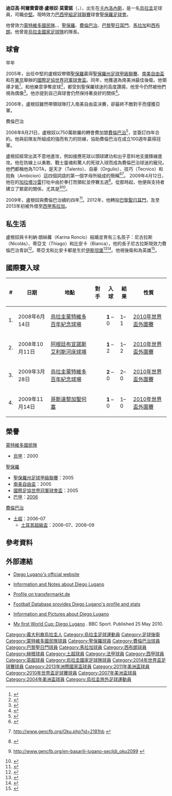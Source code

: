{{noteta|G1=足球|G2=EPL|G3=西甲|G4=南美球會
|T=zh-hans:迭戈·卢加诺;zh-hk:迪亞高·盧根奴;zh-tw:迪亞哥·盧加諾;
|1=zh-hans:迭戈·卢加诺;zh-hk:迪亞高·盧根奴;zh-tw:迪亞哥·盧加諾;
|2=zh-hans:卢加诺;zh-hk:盧根奴;zh-tw:盧加諾;
|3=zh-hans:迭戈;zh-hk:迪亞高;zh-tw:迪亞哥;
|4=zh-hans:费内巴切;zh-hk:費倫巴治;zh-tw:費內巴赫;
|5=zh-hans:民族队;zh-hk:蒙特維多國民隊;zh-tw:國民隊;
|6=zh-hans:米内罗竞技;zh-hk:明尼路;zh-tw:米內羅競技;
|7=zh-hans:伊斯坦布尔;zh-hk:伊斯坦堡;zh-tw:伊斯坦堡;
|8=zh-hans:蒙得维的亚;zh-hk:蒙特維多;zh-tw:蒙特維多;
|9=zh-cn:圣何塞; zh-tw:聖荷西; zh-hk:聖何塞;
|10=zh-cn:埃杜·德拉塞纳; zh-tw:埃杜·德拉塞納; zh-hk:伊度·達辛拿;
}}
{{Infobox Football biography 2
| playername           = 迪亞高·盧根奴<br />''Diego Lugano''
| image                = U02_Diego_Lugano_7557.jpg
| image_size        = 250
| fullname             = Diego Alfredo Lugano Moreno
| height               = {{height|m=1.90}}
| dateofbirth          = {{Birth date and age|1980|11|2}}
| cityofbirth          = [[卡內洛內斯_(烏拉圭)|卡內洛內斯]]
| countryofbirth       = [[烏拉圭|烏拉圭]]
| currentclub          = [[聖保羅足球會|聖保羅]]
| clubnumber           = 5
| position             = [[中堅|中堅]]
| years1               = 1999-2002 
| clubs1               = [[蒙特維多國民隊|蒙特維多國民隊]] 
| caps1                = 98
| goals1               = 19
| years2               = 2002 
| clubs2               = → {{Link-en|佩萊紮足球會|Plaza Colonia|佩萊紮}} 
| caps2                = 15 
| goals2               = 4
| years3               = 2003-2006 
| clubs3               = [[聖保羅足球會|聖保羅]] 
| caps3                = 96 
| goals3               = 8
| years4               = 2006-2011 
| clubs4               = [[費倫巴治體育會|費倫巴治]] 
| caps4                = 158
| goals4               = 26
| years5               = 2011-2013 
| clubs5               = [[巴黎聖日耳門|巴黎聖日耳門]] 
| caps5                = 12 
| goals5               = 1
| years6               = 2013 
| clubs6               = → [[馬拉加足球會|馬拉加]] 
| caps6                = 11 
| goals6               = 0
|years7= 2013–2014 |clubs7= [[西布罗姆维奇足球俱乐部|西布朗]]  |caps7= 9 |goals7= 1
|years8= 2015      |clubs8= [[赫根足球會|赫根]] |caps8= 11 |goals8= 0
|years9= 2015      |clubs9= [[波特诺山丘|波特諾]] |caps9= 15 |goals9= 5
|years10= 2016–   |clubs10= [[聖保羅足球會|聖保羅]] |caps10= 9 |goals10= 2
| nationalyears1       = 2003-2014 
| nationalteam1        = [[烏拉圭國家足球隊|烏拉圭]] 
| nationalcaps1        = 95 
| nationalgoals1       = 9
|club-update= 24 July 2016
|nationalteam-update= 14 June 2014
}}
{{MedalTableTop|width=270px}}
{{MedalCountry|{{URU}}}}
{{MedalSport | 男子[[足球|足球]]}}
{{MedalCompetition|[[美洲國家盃|美洲國家盃]]}}
{{Medal|Winner|[[2011年美洲國家盃|2011年阿根廷]] | [[2011年美洲國家盃|隊際]]}}
{{MedalBottom}}
{{spanish name 2|盧根奴|莫雷諾}}
'''迪亞高·阿爾費雷德·盧根奴·莫雷諾'''（{{lang-es|'''Diego Alfredo Lugano Moreno'''}}，{{bd|1980年|11月2日|catIdx=Lugano, Diego}}），出生在[[卡內洛內斯_(烏拉圭)|卡內洛內斯]]，是一名[[烏拉圭|烏拉圭]]足球員，司職[[中堅|中堅]]。現時效力[[巴西甲組足球聯賽|巴西甲組足球聯賽]]球會[[聖保羅足球會|聖保羅足球會]]。

他曾效力[[蒙特維多國民隊|蒙特維多國民隊]]、{{Link-en|佩萊紮足球會|Plaza Colonia|佩萊紮}}、[[聖保羅足球會|聖保羅]]、[[費倫巴治體育會|費倫巴治]]、[[巴黎聖日耳門|巴黎聖日耳門]]、[[馬拉加足球會|馬拉加]]和[[西布罗姆维奇足球俱乐部|西布朗]]。他曾是[[烏拉圭國家足球隊|烏拉圭國家足球隊]]的隊長。

== 球會 ==
;早年
2005年，出任中堅的盧根奴帶領[[聖保羅足球會|聖保羅]]贏得[[聖保羅州足球甲級聯賽|聖保羅州足球甲級聯賽]]、[[南美自由盃|南美自由盃]]和在[[東京|東京]]舉辦的[[國際足協世界冠軍球會盃|國際足協世界冠軍球會盃]]。同年，他獲選為南美洲最佳後衛。他領導才能<ref>{{en}}{{cite web|title=Uruguay team profile |origyear=2010 |accessdate=2010-06-25 |publisher=Reuters |url=http://football.us.reuters.com/league/worldcup2010/team-profile.php?t=t3024 }}{{dead link|date=六月 2017 |bot=InternetArchiveBot }}</ref>，和他樂意爭奪皮球<ref>{{en}}{{cite news |title=Diego Lugano: The Great Wall of Uruguay |origyear=2010 |accessdate=2010-06-25 |publisher=CBC.ca |url=http://www.cbc.ca/sports/soccer/fifaworldcup/news/story/2010/06/02/sp-diego-uruguay.html |archive-date=2012-11-07 |archive-url=https://web.archive.org/web/20121107023259/http://www.cbc.ca/sports/soccer/fifaworldcup/news/story/2010/06/02/sp-diego-uruguay.html |dead-url=no }}</ref>，都受到聖保羅球迷的高度讚揚，他至今仍然被他們視為偶像<ref>{{es}}{{cite web |title="No pensé en vivir del fútbol hasta los 18" |origyear=2010 |accessdate=2010-01-10 |publisher=El País Uruguay |url=http://www.elpais.com.uy/Suple/DS/10/01/10/sds_464352.asp |deadurl=yes |archiveurl=https://web.archive.org/web/20100113183717/http://www.elpais.com.uy/Suple/DS/10/01/10/sds_464352.asp |archivedate=2010-01-13 }}</ref>。他亦提到自己與球會仍然保持著良好的關係<ref>{{pt}}{{cite web |title=Diego Lugano: "Sou torcedor fanático do São Paulo" |origyear=2008 |accessdate=2010-06-25 |publisher=Portal Terra |url=http://terramagazine.terra.com.br/interna/0,,OI2892018-EI6615,00-Diego+Lugano+Sou+torcedor+fanatico+do+Sao+Paulo.html |archive-date=2016-03-03 |archive-url=https://web.archive.org/web/20160303181609/http://terramagazine.terra.com.br/interna/0,,OI2892018-EI6615,00-Diego+Lugano+Sou+torcedor+fanatico+do+Sao+Paulo.html |dead-url=no }}</ref>。

2006年，盧根奴雖然帶領球隊打入南美自由盃決賽，卻最終不敵對手而僅獲亞軍。

;費倫巴治
2006年8月21日，盧根奴以750萬歐羅的轉會費加盟[[費倫巴治體育會|費倫巴治]]<ref>{{de}}{{cite web |url=http://www.transfermarkt.de/de/diego-lugano/transfers/spieler_13829.html |title=Transfer Profile on |publisher=Transfermarkt.de |date= |accessdate=2010-06-26 |deadurl=yes |archiveurl=https://web.archive.org/web/20100805051805/http://transfermarkt.de/de/diego-lugano/transfers/spieler_13829.html |archivedate=2010-08-05 }}</ref>，並簽訂四年合約。他與前隊友{{Link-en|埃杜·德拉塞纳|Edu Dracena}}所組成的強而有力的防線，協助費倫巴治在成立100週年贏得冠軍。

盧根奴經常出其不意地進攻，例如接應死球以頭球建功和出乎意料地支援鋒線進攻。他在防線上以勇敢、戰士靈魂和驚人的死球入球而成為費倫巴治球迷的寵兒。他們都稱他為TOTA，是天才（Talento）、自豪（Orgulio）、技巧（Tecnico）和抱負（Ambicion）這四個詞語的第一個字母所組成的簡稱<ref>{{tr}}{{cite web |author=http://www.burakcelik.com/ |url=http://www.fenerbahce.org/fb2008/popdetay.asp?ContentID=16648 |title=Fans in love with TOTA |publisher=Fenerbahce.org |date= |accessdate=2010-06-26 |archive-date=2012-09-28 |archive-url=https://web.archive.org/web/20120928211842/http://www.fenerbahce.org/fb2008/popdetay.asp?ContentID=16648 |dead-url=no }}</ref><ref>{{tr}}http://www.gencfb.org/Oku.php?id=2181hb {{Wayback|url=http://www.gencfb.org/Oku.php?id=2181hb |date=20120225142524 }}</ref>。 2009年4月12日，他在{{Link-en|阿里·薩米揚球場|Ali Sami Yen Stadium}}的[[加拉塔沙雷體育會|加拉塔沙雷]]打吡中由於拳打{{Link-en|埃姆雷·阿西克|Emre Aşık}}而領紅並停賽五週<ref>{{en}}{{cite web |author=“” |url=http://www.youtube.com/watch?v=6FqgBzuB3Ow&feature=related |title=Lugano beated all players from Galatasaray |publisher=Youtube.com |date=2009-04-13 |accessdate=2010-06-26 |archive-date=2016-03-30 |archive-url=https://web.archive.org/web/20160330113903/https://www.youtube.com/watch?v=6FqgBzuB3Ow&feature=related |dead-url=no }}</ref>。從那時起，他便與支持者建立了緊密的關係，尤其是{{Link-en|費倫巴治年輕人|Genç Fenerbahçeliler}}<ref>{{tr}}http://www.gencfb.org/en-basarili-lugano-secildi_oku2099 {{Webarchive|url=https://archive.is/20120804103658/http://www.gencfb.org/en-basarili-lugano-secildi_oku2099# |date=2012-08-04 }}</ref><ref>{{en}}{{cite web |url=http://www.gfb-europe.com/v3/index.php?option=com_content&view=article&id=226%3Aluganomuzu-brakmyoruz&Itemid=75 |title=We don't let him go ayaw |publisher=Gfb-europe.com |date= |accessdate=2010-06-26 |deadurl=yes |archiveurl=https://web.archive.org/web/20110711091202/http://www.gfb-europe.com/v3/index.php?option=com_content&view=article&id=226%3Aluganomuzu-brakmyoruz&Itemid=75 |archivedate=2011-07-11 }}</ref>。

2009年，盧根奴與費倫巴治續約四年<ref>{{tr}}{{cite web |author=http://www.burakcelik.com/ |url=http://www.fenerbahce.org/fb2008/popdetay.asp?ContentID=16652 |title=Lugano joined team |publisher=Fenerbahce.org |date= |accessdate=2010-06-26 |archive-date=2012-09-28 |archive-url=https://web.archive.org/web/20120928212312/http://www.fenerbahce.org/fb2008/popdetay.asp?ContentID=16652 |dead-url=no }}</ref>。2012年，他轉投[[巴黎聖日耳門|巴黎聖日耳門]]，及至2013年初被外借至[[西甲|西甲]][[馬拉加足球會|馬拉加]]。

== 私生活 ==
盧根奴與卡利納·朗絲蘿（Karina Roncio）結婚並育有三名孩子：尼古拉斯（Nicolás）、蒂亞戈（Thiago）和比安卡（Bianca），他的長子尼古拉斯現效力費倫巴治青訓<ref>{{tr}}{{cite web|url=http://www.radikal.com.tr/haber.php?haberno=196236 |title=Lugano's son signed too with Fenerbahce |publisher=Radikal.com.tr |date=2006-08-19 |accessdate=2010-06-26 |deadurl=yes |archiveurl=https://web.archive.org/web/20100508054112/http://www.radikal.com.tr/haber.php?haberno=196236 |archivedate=2010-05-08 }}</ref>。蒂亞戈和比安卡都是生於[[伊斯坦堡|伊斯坦堡]]<ref>{{tr}}{{cite web |author=http://www.burakcelik.com/ |url=http://www.fenerbahce.org/fb2008/popdetay.asp?ContentID=5261 |title=Lugano became father second time |publisher=Fenerbahce.org |date= |accessdate=2010-06-26 |archive-date=2012-09-28 |archive-url=https://web.archive.org/web/20120928212058/http://www.fenerbahce.org/fb2008/popdetay.asp?ContentID=5261 |dead-url=no }}</ref><ref>{{tr}}{{cite web |author=http://www.burakcelik.com/ |url=http://www.fenerbahce.org/fb2008/popdetay.asp?ContentID=14242 |title=Lugano became father third time |publisher=Fenerbahce.org |date= |accessdate=2010-06-26 |archive-date=2012-09-28 |archive-url=https://web.archive.org/web/20120928212051/http://www.fenerbahce.org/fb2008/popdetay.asp?ContentID=14242 |dead-url=no }}</ref>。他視後衛{{Link-en|乌戈·德莱昂|Hugo de León}}和{{Link-en|保罗·蒙特罗|Paolo Montero}}為英雄<ref>{{en}}{{cite web|url=http://www.southamericanfutbol.com/2006/04/interview-the-rock-of-sao-paulo-lugano-on-his-brazilian-success-uruguayan-struggles/ |title=The rock of São Paulo: Lugano on his Brazilian success, Uruguayan struggles |publisher=SouthAmericanFutbol.com |date=2006-04-12 |accessdate=2010-06-25 |deadurl=yes |archiveurl=https://web.archive.org/web/20111009145532/http://www.southamericanfutbol.com/2006/04/interview-the-rock-of-sao-paulo-lugano-on-his-brazilian-success-uruguayan-struggles/ |archivedate=2011-10-09 }}</ref>。

== 國際賽入球 ==
{| class="wikitable sortable" style="font-size:84%;"
|-
! # !! 日期 !! 地點 !! 對手 !! 入球 !! 結果 !! 性質
|-
| 1. || 2008年6月14日 || [[烏拉圭|烏拉圭]][[蒙特維多|蒙特維多]][[百年紀念球場|百年紀念球場]] || {{fb|VEN}} || '''1''' – 0 || 1–1 || [[2010年世界盃外圍賽_(南美洲區)|2010年世界盃外圍賽]]
|-
| 2. || 2008年10月11日 || [[阿根廷|阿根廷]][[布宜諾斯艾利斯|布宜諾斯艾利斯]][[河床球場|河床球場]] || {{fb|ARG}} || '''1''' – 2 || 1–2 || [[2010年世界盃外圍賽_(南美洲區)|2010年世界盃外圍賽]]
|-
| 3. || 2009年3月28日 || [[烏拉圭|烏拉圭]][[蒙特維多|蒙特維多]][[百年紀念球場|百年紀念球場]] || {{fb|PAR}} || '''2''' – 0 || 2–0 || [[2010年世界盃外圍賽_(南美洲區)|2010年世界盃外圍賽]]
|-
| 4. || 2009年11月14日  || [[哥斯達黎加|哥斯達黎加]][[聖何塞_(哥斯達黎加)|聖何塞]]{{Link-en|里卡多·薩普里沙艾馬體育場|Estadio Ricardo Saprissa Aymá}} || {{fb|CRI}} || '''1''' – 0 || 1–0 || [[2010年世界盃外圍賽_(洲際附加賽)|2010年世界盃外圍賽]]
|}

== 榮譽 ==
;[[蒙特維多國民隊|蒙特維多國民隊]]
* [[烏拉圭足球甲級聯賽|烏甲]]：2000

;[[聖保羅足球會|聖保羅]]
* [[聖保羅州足球甲級聯賽|聖保羅州足球甲級聯賽]]：2005
* [[南美自由盃|南美自由盃]]：2005
* [[國際足協世界冠軍球會盃|國際足協世界冠軍球會盃]]：2005
* [[巴西足球甲級聯賽|巴甲]]：[[2006年巴西足球甲級聯賽|2006]]

;[[費倫巴治體育會|費倫巴治]]
* [[土耳其足球超級聯賽|土超]]：2006–07
** [[土耳其超級盃|土耳其超級盃]]：2006–07、2008–09

== 參考資料 ==
{{Reflist}}

== 外部連結 ==
* {{es}}[https://web.archive.org/web/20100630172421/http://www.diegolugano.org/ Diego Lugano's official website]
* {{en}}[http://fenerbahce.wordpress.com/2006/07/24/who-is-diego-lugano/ Information and Notes about Diego Lugano] {{Wayback|url=http://fenerbahce.wordpress.com/2006/07/24/who-is-diego-lugano/ |date=20190402182408 }}
* {{de}}[http://www.transfermarkt.de/de/diego-lugano/profil/spieler_13829.html Profile on transfermarkt.de] {{Wayback|url=http://www.transfermarkt.de/de/diego-lugano/profil/spieler_13829.html |date=20140209002503 }}
* {{en}}[http://www.footballdatabase.com/index.php?page=player&Id=6498&b=true&pn=Diego_Alfredo_Lugano_Moreno Football Database provides Diego Lugano's profile and stats] {{Wayback|url=http://www.footballdatabase.com/index.php?page=player&Id=6498&b=true&pn=Diego_Alfredo_Lugano_Moreno |date=20070623231617 }}
* {{tr}}[https://web.archive.org/web/20090728144627/http://www.feneristanbul.com/gallery/main/tag_Lugano/ Information and Pictures about Diego Lugano]
* {{en}}[http://news.bbc.co.uk/sport2/hi/football/world_cup_2010/8698124.stm My first World Cup: Diego Lugano] {{Wayback|url=http://news.bbc.co.uk/sport2/hi/football/world_cup_2010/8698124.stm |date=20210215111948 }}. BBC Sport. Published 25 May 2010.

{{2010年世界盃足球賽烏拉圭參賽名單}}
{{2011年美洲國家盃足球賽烏拉圭參賽名單}}
{{2013年洲際國家盃足球賽烏拉圭參賽名單}}
{{2014年世界盃足球賽烏拉圭參賽名單}}

{{DEFAULTSORT:Lugano, Diego}}
[[Category:義大利裔烏拉圭人|Category:義大利裔烏拉圭人]]
[[Category:烏拉圭足球運動員|Category:烏拉圭足球運動員]]
[[Category:足球後衛|Category:足球後衛]]
[[Category:蒙特維多國民隊球員|Category:蒙特維多國民隊球員]]
[[Category:聖保羅球員|Category:聖保羅球員]]
[[Category:費倫巴治球員|Category:費倫巴治球員]]
[[Category:巴黎聖日門球員|Category:巴黎聖日門球員]]
[[Category:馬拉加球員|Category:馬拉加球員]]
[[Category:西布朗球員|Category:西布朗球員]]
[[Category:赫根球員|Category:赫根球員]]
[[Category:土超球員|Category:土超球員]]
[[Category:法甲球員|Category:法甲球員]]
[[Category:西甲球員|Category:西甲球員]]
[[Category:英超球員|Category:英超球員]]
[[Category:烏拉圭國家足球隊球員|Category:烏拉圭國家足球隊球員]]
[[Category:2014年世界盃足球賽球員|Category:2014年世界盃足球賽球員]]
[[Category:2013年洲際國家盃球員|Category:2013年洲際國家盃球員]]
[[Category:2011年美洲盃球員|Category:2011年美洲盃球員]]
[[Category:2010年世界盃足球賽球員|Category:2010年世界盃足球賽球員]]
[[Category:2007年美洲盃球員|Category:2007年美洲盃球員]]
[[Category:2004年美洲盃球員|Category:2004年美洲盃球員]]
[[Category:烏拉圭旅外足球運動員|Category:烏拉圭旅外足球運動員]]